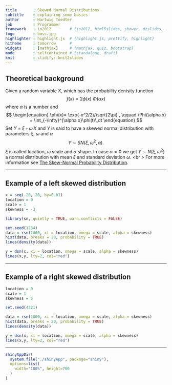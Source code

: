 ```yaml
---
title       : Skewed Normal Distributions
subtitle    : explaining some basics
author      : Hartwig Toedter
job         : Programmer
framework   : io2012        # {io2012, html5slides, shower, dzslides, ...}
logo        : boss.jpg
highlighter : highlight.js  # {highlight.js, prettify, highlight}
hitheme     : tomorrow      # 
widgets     : [mathjax]     # {mathjax, quiz, bootstrap}
mode        : selfcontained # {standalone, draft}
knit        : slidify::knit2slides
---
```


## Theoretical background
Given a random variable $X$, which has the probability denisity function
$$
\begin{equation}
f(x) = 2 \phi(x)\ \Phi(\alpha x)
\end{equation}
$$
where $\alpha$ is a number and
$$
\begin{equation}
\phi(x)= \exp(-x^2/2)/\sqrt{2\pi} ,
   \qquad \Phi(\alpha x) = \int_{-\infty}^{\alpha  x}\phi(t)\,dt
\end{equation}
$$
Set $\begin{equation}Y \: =\: \xi\, +\, \omega\, X\end{equation}$ and $Y$ is said to 
have a skewed normal distribution with parameters $\xi$, $\omega$ and $\alpha$
$$
\begin{equation}
Y\: \sim\:  SN(\xi,\,\omega^2,\,\alpha).
\end{equation}
$$
$\xi$ is called location, $\omega$ scale and $\alpha$ shape. In case $\alpha=0$ we get $Y\: \sim\: N(\xi,\,\omega^2)$ a normal distribution with mean $\xi$ and standard deviation $\omega$.
<br \>
For more information see [The Skew-Normal Probability Distribution](http://azzalini.stat.unipd.it/SN/).

--- 

## Example of a left skewed distribution

```r
x = seq(-20, 20, by=0.01)
location = 0
scale = 1
skewness = -3

library(sn, quietly = TRUE, warn.conflicts = FALSE)

set.seed(1234)
data = rsn(1000, xi = location, omega = scale, alpha = skewness)
hist(data, breaks = 20, probability = TRUE)
lines(density(data))

y = dsn(x, xi = location, omega = scale, alpha = skewness)
lines(x,y, lty=2, col="red")
```

--- 

## Example of a right skewed distribution

```r
location = 0
scale = 1
skewness = 5

set.seed(4321)

data = rsn(1000, xi = location, omega = scale, alpha = skewness)
hist(data, breaks = 20, probability = TRUE)
lines(density(data))

y = dsn(x, xi = location, omega = scale, alpha = skewness)
lines(x,y, lty=2, col="red")
```

---

```r
shinyAppDir(
  system.file("./shinyApp", package="shiny"),
  options=list(
    width="100%", height=700
  )
)
```


